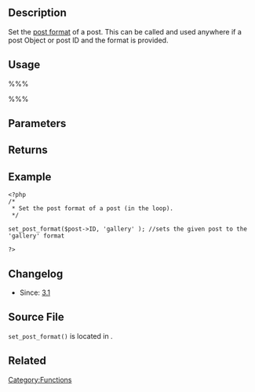{{Languages|
{{en|Function Reference/set_post_format}}
{{ja|関数リファレンス/set_post_format}}
}}

== Description ==
Set the [[Post Formats|post format]] of a post.  This can be called and used anywhere if a post Object or post ID and the format is provided.

== Usage ==

%%%<?php set_post_format( $post , $format); ?>%%%

== Parameters ==

{{Parameter|$post|int or object|ID of the post or Object of the post.|Required|none}}
{{Parameter|$format|string or array|The format of the post. Use an empty string or array to remove all formats from the post.|Required|none}}

== Returns ==
{{Return|Array|array| Array of affected term IDs. or mixed WP_Error if no or wrong post id or post object is passed.}}


== Example ==
<pre>
<?php
/*
 * Set the post format of a post (in the loop).
 */

set_post_format($post->ID, 'gallery' ); //sets the given post to the 'gallery' format

?>
</pre>

== Changelog ==

* Since: [[Version 3.1|3.1]]

== Source File ==

<tt>set_post_format()</tt> is located in {{Trac|wp-includes/post-formats.php}}.

== Related ==

{{Post Formats}}

{{Tag Footer}}

[[Category:Functions]]